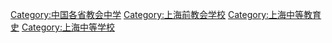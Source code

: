 [[Category:中国各省教会中学|Category:中国各省教会中学]]
[[Category:上海前教会学校|Category:上海前教会学校]]
[[Category:上海中等教育史|Category:上海中等教育史]]
[[Category:上海中等学校|Category:上海中等学校]]